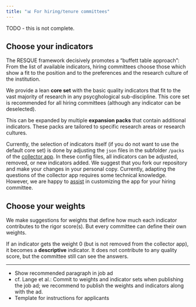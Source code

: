 ```yaml
---
title: "📊 For hiring/tenure committees"
---
```


::: {.callout-warning}
TODO - this is not complete.
:::

## Choose your indicators
The RESQUE framework decisively promotes a "buffett table approach": From the list of available indicators, hiring committees choose those which show a fit to the position and to the preferences and the research culture of the institution.

We provide a lean **core set** with the basic quality indicators that fit to the vast majority of research in any psycghological sub-discipline. This core set is recommended for all hiring committees (although any indicator can be deselected).

This can be expanded by multiple **expansion packs** that contain additional indicators. These packs are tailored to specific research areas or research cultures.

Currently, the selection of indicators itself (if you do not want to use the default core set) is done by adjusting the `json` files in the subfolder `/packs` of the [collector app](https://github.com/RESQUE-Framework/collector-app). In these config files, all indicators can be adjusted, removed, or new indicators added. We suggest that you fork our repository and make your changes in your personal copy. Currently, adapting the questions of the collector app requires some technical knowledge. However, we are happy to [assist](team.qmd) in customizing the app for your hiring committee.


## Choose your weights

We make suggestions for weights that define how much each indicator contributes to the rigor score(s). But every committee can define their own weights.

If an indicator gets the weight 0 (but is not removed from the collector app), it becomes a **descriptive** indicator. It does not contribute to any quality score, but the committee still can see the answers.

---

::: {.callout-note collapse="true" title="TODOs"}
- Show recommended paragraph in job ad
- cf. Lange et al.: Commit to weights and indicator sets when publishing the job ad; we recommend to publish the weights and indicators along with the ad.
- Template for instructions for applicants
:::
